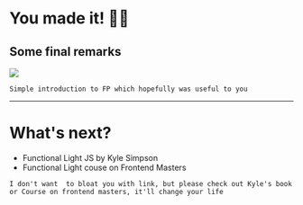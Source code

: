 
# You made it! 🎉🎉

Some final remarks
---
<Image size='80%' src='./assets/door.jpg' />

```notes
Simple introduction to FP which hopefully was useful to you
```
---
# What's next?

<ul>
<Appear>
<li>Functional Light JS by Kyle Simpson</li>
<li>Functional Light couse on Frontend Masters</li>
</Appear>
</ul>

```notes
I don't want  to bloat you with link, but please check out Kyle's book or Course on frontend masters, it'll change your life
```
